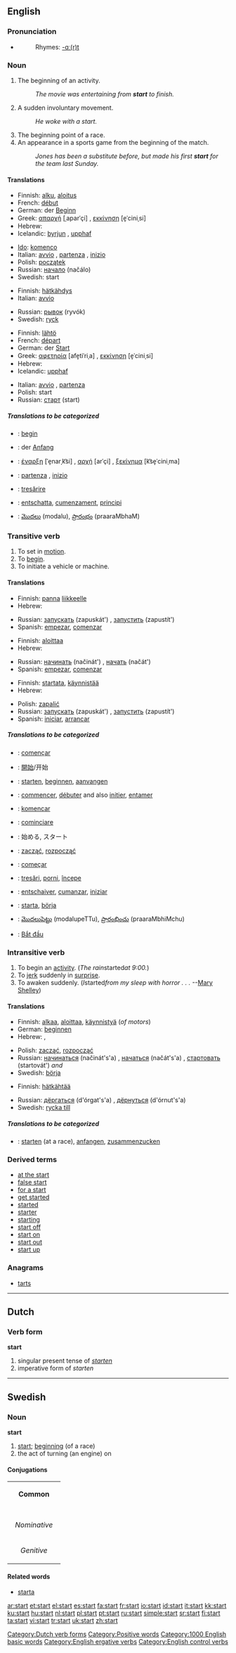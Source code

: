 ==English==

===Pronunciation===
*{{audio|en-us-start.ogg|Audio (US)}}
*:Rhymes: [[Rhymes:English:-ɑː(r)t|-ɑː(r)t]]

===Noun===
{{en-noun}}

# The beginning of an activity.
#: ''The movie was entertaining from '''start''' to finish.''
# A sudden involuntary movement.
#: ''He woke with a start.''
# The beginning point of a race.
# An appearance in a sports game from the beginning of the match.
#:''Jones has been a substitute before, but made his first '''start''' for the team last Sunday.''
====Translations====
{{trans-top|The beginning of an activity}}
*Finnish: [[alku]], [[aloitus]]
*French: [[début]] {{m}}
*German: der [[Beginn]]
*Greek: [[απαρχή]] [ˌaparˈçi] {{f}}, [[εκκίνηση]] [e̞ˈciniˌsi] {{f}}
*Hebrew: {{he-translation|התחלה|hatkhalá}} {{f}}
*Icelandic: [[byrjun]] {{f}}, [[upphaf]] {{n}}
{{trans-mid}}
*[[Ido]]: [[komenco]]
*Italian: [[avvio]] {{m}}, [[partenza]] {{f}}, [[inizio]] {{m}}
*Polish: [[początek]] {{m}}
*Russian: [[начало]] (načálo) {{n}}
*Swedish: start
{{trans-bottom}}

{{trans-top|A sudden involuntary movement}}
*Finnish: [[hätkähdys]]
*Italian: [[avvio]] {{m}}
{{trans-mid}}
*Russian: [[рывок]] (ryvók) {{m}}
*Swedish: [[ryck]]
{{trans-bottom}}

{{trans-top|The beginning point of a race}}
*Finnish: [[lähtö]]
*French: [[départ]] {{m}}
*German: der [[Start]]
*Greek: [[αφετηρία]] [afe̞tiˈriˌa] {{f}}, [[εκκίνηση]] [e̞ˈciniˌsi] {{f}}
*Hebrew: {{he-translation|התחלה|hatkhalá}} {{f}}
*Icelandic: [[upphaf]] {{n}}
{{trans-mid}}
*Italian: [[avvio]] {{m}}, [[partenza]] {{f}}
*Polish: start {{m}}
*Russian: [[старт]] (start) {{m}}
{{trans-bottom}}

{{trans-top|An appearance in a sports game from the beginning of the match}}
{{trans-mid}}
{{trans-bottom}}

=====Translations to be categorized=====
{{checktrans}}
{{top}}
*{{ttbc|Dutch}}: [[begin]] {{n}}
*{{ttbc|German}}: der [[Anfang]]
*{{ttbc|Greek}}: [[έναρξη]] [ˈe̞narˌk͡si] {{f}}, [[αρχή]] [arˈçi] {{f}}, [[ξεκίνημα]] [k͡se̞ˈciniˌma] {{n}}
*{{ttbc|Italian}}: [[partenza]] {{f}}, [[inizio]] {{m}}
{{mid}}
*{{ttbc|Romanian}}: [[tresărire]] {{f}}
*{{ttbc|Romansch}}: [[entschatta]], [[cumenzament]], [[principi]]
*{{ttbc|Telugu}}: [[మొదలు]] (modalu), [[ప్రారంభం]] (praaraMbhaM)
{{bottom}}

===Transitive verb===
{{en-verb}}

#To set in [[motion]].
#To [[begin]].
#To initiate a vehicle or machine.

====Translations====
{{trans-top|To set in motion}}
*Finnish: [[panna]] [[liike|liikkeelle]]
*Hebrew: {{he-translation|להתחיל|lehatkhíl}}
{{trans-mid}}
*Russian: [[запускать]] (zapuskát') {{impf}}, [[запустить]] (zapustít') {{pf}}
*Spanish: [[empezar]], [[comenzar]]
{{trans-bottom}}

{{trans-top|To begin}}
*Finnish: [[aloittaa]]
*Hebrew: {{he-translation|להתחיל|lehatkhíl}}
{{trans-mid}}
*Russian: [[начинать]] (načinát') {{impf}}, [[начать]] (načát') {{pf}}
*Spanish: [[empezar]], [[comenzar]]
{{trans-bottom}}

{{trans-top|To initiate a vehicle or machine}}
*Finnish: [[startata]], [[käynnistää]]
*Hebrew: {{he-translation|להתחיל|lehatkhíl}}
{{trans-mid}}
*Polish: [[zapalić]]
*Russian: [[запускать]] (zapuskát') {{impf}}, [[запустить]] (zapustít') {{pf}}
*Spanish: [[iniciar]], [[arrancar]]
{{trans-bottom}}

=====Translations to be categorized=====
{{checktrans}}
{{top}}
*{{ttbc|Catalan}}: [[començar]]
*{{ttbc|Chinese}}: [[開始]]/开始
*{{ttbc|Dutch}}: [[starten]], [[beginnen]], [[aanvangen]]
*{{ttbc|French}}: [[commencer]], [[débuter]] and also [[initier]], [[entamer]]
*{{ttbc|Ido}}: [[komencar]]
*{{ttbc|Italian}}: [[cominciare]]
*{{ttbc|Japanese}}: 始める, スタート
{{mid}}
*{{ttbc|Polish}}: [[zacząć]], [[rozpocząć]]
*{{ttbc|Portuguese}}: [[começar]]
*{{ttbc|Romanian}}: [[tresări]], [[porni]], [[începe]]
*{{ttbc|Romansch}}: [[entschaiver]], [[cumanzar ]], [[iniziar]]
*{{ttbc|Swedish}}: [[starta]], [[börja]]
*{{ttbc|Telugu}}: [[మొదలుపెట్టు]] (modalupeTTu), [[ప్రారంభించు]] (praaraMbhiMchu)
*{{ttbc|Vietnamese}}: [[Bắt đầu]]
{{bottom}}

===Intransitive verb===
{{en-verb}}

#To begin an [[activity]].  (''The rain ''started'' at 9:00.'')
#To [[jerk]] suddenly in [[surprise]]. 
#To awaken suddenly. (''I ''started'' from my sleep with horror . . .'' --[[Wikipedia:Mary Shelley|Mary Shelley]])

====Translations====
{{trans-top|To begin an activity}}
*Finnish: [[alkaa]], [[aloittaa]], [[käynnistyä]] (''of motors'')
*German: [[beginnen]]
*Hebrew: {{he-translation|להתחיל|lehatkhíl}}, {{he-translation|לפצוח|liftsó`akh}}
{{trans-mid}}
*Polish: [[zacząć]], [[rozpocząć]]
*Russian: [[начинаться]] (načinát's'a) {{impf}}, [[начаться]] (načát's'a) {{pf}}, [[стартовать]] (startovát') {{pf}} ''and'' {{impf}}
*Swedish: [[börja]]
{{trans-bottom}}

{{trans-top|To jerk suddenly in surprise}}
*Finnish: [[hätkähtää]]
{{trans-mid}}
*Russian: [[дёргаться]] (d'órgat's'a) {{impf}}, [[дёрнуться]] (d'órnut's'a) {{pf}}
*Swedish: [[rycka till]]
{{trans-bottom}}

{{trans-top|To awaken suddenly}}
{{trans-mid}}
{{trans-bottom}}

=====Translations to be categorized=====
{{checktrans}}
{{top}}
*{{ttbc|German}}: [[starten]] (at a race), [[anfangen]], [[zusammenzucken]]
{{mid}}
{{bottom}}

===Derived terms===
*[[at the start]]
*[[false start]]
*[[for a start]]
*[[get started]]
*[[started]]
*[[starter]]
*[[starting]]
*[[start off]]
*[[start on]]
*[[start out]]
*[[start up]]

===Anagrams===
*[[tarts]]


----

==Dutch==
===Verb form===
'''start'''
# singular present tense of ''[[starten]]''
# imperative form of ''starten''
[[Category:Dutch verb forms]]
----

==Swedish==
===Noun===
'''start''' {{c}}

#[[start#English|start]]; [[beginning]] (of a race)
#the act of turning (an engine) on

====Conjugations====
{| border=1 cellspacing=0 
| bgcolor=#FFFFF0 colspan=5 align=center | '''Common''' 
|- 
|- bgcolor=#FFFFF0 align=center 
! rowspan=2 | 
| colspan=2 width=105 | ''Singular'' 
| colspan=2 | ''Plural'' 
|- bgcolor=#FFFFF0 align=center 
| width=105 | ''Indefinite'' 
| width=105 | ''Definite'' 
| width=105 | ''Indefinite'' 
|  width=105 | ''Definite'' 
|- align=center 
| width=105 bgcolor=#FFFFF0 | ''Nominative'' 
| [[start]] 
| [[starten]] 
| [[starter]] 
| [[starterna]] 
|- align=center 
| width=105 bgcolor=#FFFFF0 | ''Genitive'' 
| [[starts]] 
| [[startens]] 
| [[starters]] 
| [[starternas]]  
|} 
====Related words====
*[[starta]]

[[Category:Positive words]]
[[Category:1000 English basic words]]
[[Category:English ergative verbs]]
[[Category:English control verbs]]

[[ar:start]]
[[et:start]]
[[el:start]]
[[es:start]]
[[fa:start]]
[[fr:start]]
[[io:start]]
[[id:start]]
[[it:start]]
[[kk:start]]
[[ku:start]]
[[hu:start]]
[[nl:start]]
[[pl:start]]
[[pt:start]]
[[ru:start]]
[[simple:start]]
[[sr:start]]
[[fi:start]]
[[ta:start]]
[[vi:start]]
[[tr:start]]
[[uk:start]]
[[zh:start]]